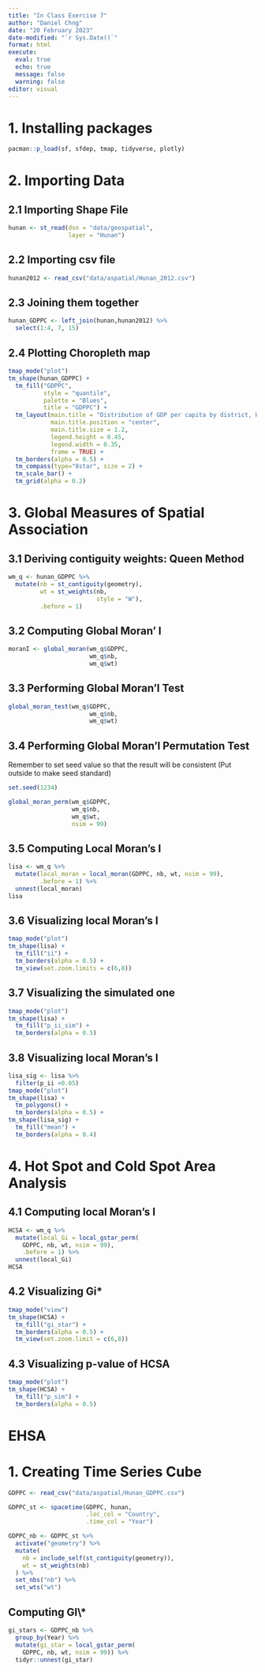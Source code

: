 ```yaml
---
title: "In Class Exercise 7"
author: "Daniel Chng"
date: "20 February 2023"
date-modified: "`r Sys.Date()`"
format: html
execute: 
  eval: true
  echo: true
  message: false
  warning: false
editor: visual
---
```


# 1. Installing packages

```r
pacman::p_load(sf, sfdep, tmap, tidyverse, plotly)
```

# 2. Importing Data

## 2.1 Importing Shape File

```r
hunan <- st_read(dsn = "data/geospatial", 
                 layer = "Hunan")
```

## 2.2 Importing csv file

```r
hunan2012 <- read_csv("data/aspatial/Hunan_2012.csv")
```

## 2.3 Joining them together

```r
hunan_GDPPC <- left_join(hunan,hunan2012) %>%
  select(1:4, 7, 15)
```

## 2.4 Plotting **Choropleth** map

```r
tmap_mode("plot")
tm_shape(hunan_GDPPC) +
  tm_fill("GDPPC",
          style = "quantile",
          palette = "Blues",
          title = "GDPPC") +
  tm_layout(main.title = "Distribution of GDP per capita by district, Hunan Province",
            main.title.position = "center",
            main.title.size = 1.2,
            legend.height = 0.45,
            legend.width = 0.35,
            frame = TRUE) +
  tm_borders(alpha = 0.5) +
  tm_compass(type="8star", size = 2) + 
  tm_scale_bar() +
  tm_grid(alpha = 0.2)
```

# 3. Global Measures of Spatial Association

## 3.1 Deriving contiguity weights: Queen Method

```r
wm_q <- hunan_GDPPC %>%
  mutate(nb = st_contiguity(geometry),
         wt = st_weights(nb,
                         style = "W"),
         .before = 1)
```

## 3.2 Computing Global Moran' I

```r
moranI <- global_moran(wm_q$GDPPC,
                       wm_q$nb,
                       wm_q$wt)
```

## 3.3 Performing Global Moran'I Test

```r
global_moran_test(wm_q$GDPPC,
                       wm_q$nb,
                       wm_q$wt)
```

## 3.4 Performing Global Moran'I Permutation Test

::: callout-note
Remember to set seed value so that the result will be consistent (Put outside to make seed standard)
:::

```r
set.seed(1234)
```

```r
global_moran_perm(wm_q$GDPPC,
                  wm_q$nb,
                  wm_q$wt,
                  nsim = 99)
```

## 3.5 Computing Local Moran's I

```r
lisa <- wm_q %>%
  mutate(local_moran = local_moran(GDPPC, nb, wt, nsim = 99),
         .before = 1) %>%
  unnest(local_moran)
lisa
```

## 3.6 Visualizing local Moran's I

```r
tmap_mode("plot")
tm_shape(lisa) +
  tm_fill("ii") +
  tm_borders(alpha = 0.5) +
  tm_view(set.zoom.limits = c(6,8))
```

## 3.7 Visualizing the simulated one

```r
tmap_mode("plot")
tm_shape(lisa) +
  tm_fill("p_ii_sim") +
  tm_borders(alpha = 0.5)
```

## 3.8 Visualizing local Moran's I

```r
lisa_sig <- lisa %>%
  filter(p_ii <0.05)
tmap_mode("plot")
tm_shape(lisa) +
  tm_polygons() +
  tm_borders(alpha = 0.5) +
tm_shape(lisa_sig) +
  tm_fill("mean") +
  tm_borders(alpha = 0.4)
```

# 4. Hot Spot and Cold Spot Area Analysis

## 4.1 Computing local Moran's I

```r
HCSA <- wm_q %>%
  mutate(local_Gi = local_gstar_perm(
    GDPPC, nb, wt, nsim = 99),
    .before = 1) %>%
  unnest(local_Gi)
HCSA
```

## 4.2 Visualizing Gi\*

```r
tmap_mode("view")
tm_shape(HCSA) +
  tm_fill("gi_star") +
  tm_borders(alpha = 0.5) +
  tm_view(set.zoom.limit = c(6,8))
```

## 4.3 Visualizing p-value of HCSA

```r
tmap_mode("plot")
tm_shape(HCSA) + 
  tm_fill("p_sim") +
  tm_borders(alpha = 0.5)
```

# EHSA

# 1. Creating Time Series Cube

```r
GDPPC <- read_csv("data/aspatial/Hunan_GDPPC.csv")
```

```r
GDPPC_st <- spacetime(GDPPC, hunan,
                      .loc_col = "Country",
                      .time_col = "Year")
```

```r
GDPPC_nb <- GDPPC_st %>%
  activate("geometry") %>%
  mutate(
    nb = include_self(st_contiguity(geometry)),
    wt = st_weights(nb)
  ) %>%
  set_nbs("nb") %>%
  set_wts("wt")
```

## Computing GI\\\*

```r
gi_stars <- GDPPC_nb %>%
  group_by(Year) %>%
  mutate(gi_star = local_gstar_perm(
    GDPPC, nb, wt, nsim = 99)) %>%
  tidyr::unnest(gi_star)
```
